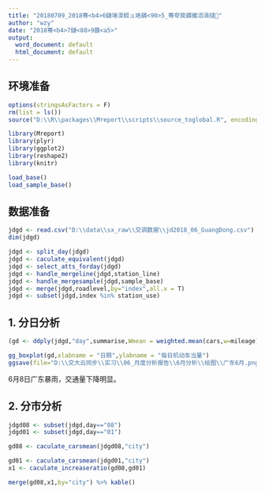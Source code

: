 ```yaml
---
title: "20180709_2018骞<b4>6鏈堟湀鎶ュ垎鏋<90>5_骞夸笢鏆撮洦涓撻"
author: "wzy"
date: "2018骞<b4>7鏈<88>9鏃<a5>"
output:
  word_document: default
  html_document: default
---
```


## 环境准备

```r
options(stringsAsFactors = F)
rm(list = ls())
source("D:\\R\\packages\\Mreport\\scripts\\source_toglobal.R", encoding = "utf-8")
```

```r
library(Mreport)
library(plyr)
library(ggplot2)
library(reshape2)
library(knitr)
```

```r
load_base()
load_sample_base()
```

## 数据准备

```r
jdgd <- read.csv("D:\\data\\sx_raw\\交调数据\\jd2018_06_GuangDong.csv")
dim(jdgd)
```

```r
jdgd <- split_day(jdgd)
jdgd <- caculate_equivalent(jdgd)
jdgd <- select_atts_forday(jdgd)
jdgd <- handle_mergeline(jdgd,station_line)
jdgd <- handle_mergesample(jdgd,sample_base)
jdgd <- merge(jdgd,roadlevel,by="index",all.x = T)
jdgd <- subset(jdgd,index %in% station_use)
```

## 1. 分日分析

```r
(gd <- ddply(jdgd,"day",summarise,Wmean = weighted.mean(cars,w=mileage))) %>% kable()
```

```r
gg_boxplot(gd,xlabname = "日期",ylabname = "每日机动车当量")
ggsave(file="D:\\交大云同步\\实习\\06_月度分析报告\\6月分析\\绘图\\广东6月.png",dpi=600)
```

6月8日广东暴雨，交通量下降明显。

## 2. 分市分析

```r
jdgd08 <- subset(jdgd,day=="08")
jdgd01 <- subset(jdgd,day=="01")
```

```r
gd08 <- caculate_carsmean(jdgd08,"city")
```

```r
gd01 <- caculate_carsmean(jdgd01,"city")
x1 <- caculate_increaseratio(gd08,gd01)
```

```r
merge(gd08,x1,by="city") %>% kable()
```

